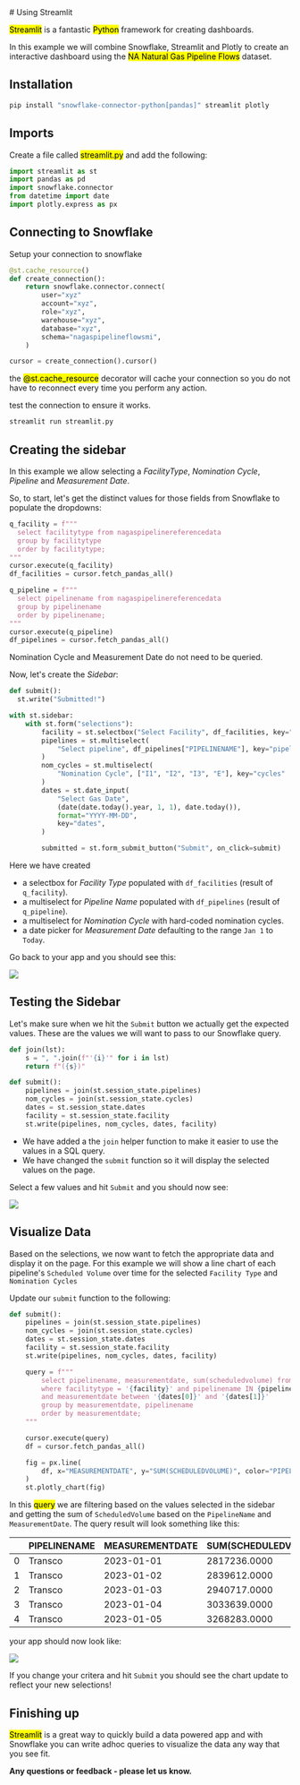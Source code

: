 
<Layout>
# Using Streamlit

<Mark>Streamlit</Mark> is a fantastic <Mark>Python</Mark> framework for creating
dashboards.

In this example we will combine Snowflake, Streamlit and Plotly to create an interactive dashboard using the <Mark>NA Natural Gas Pipeline Flows</Mark> dataset.

## Installation

```bash
pip install "snowflake-connector-python[pandas]" streamlit plotly
```

## Imports

Create a file called <Mark>streamlit.py</Mark> and add the following:

```python
import streamlit as st
import pandas as pd
import snowflake.connector
from datetime import date
import plotly.express as px
```

## Connecting to Snowflake

Setup your connection to snowflake

```python /@st.cache_resource()/#v
@st.cache_resource()
def create_connection():
    return snowflake.connector.connect(
        user="xyz"
        account="xyz",
        role="xyz",
        warehouse="xyz",
        database="xyz",
        schema="nagaspipelineflowsmi",
    )

cursor = create_connection().cursor()
```

the <Mark>@st.cache_resource</Mark> decorator will cache your connection so you do not have to reconnect
every time you perform any action.

test the connection to ensure it works.

```bash
streamlit run streamlit.py
```

## Creating the sidebar

In this example we allow selecting a _FacilityType_, _Nomination Cycle_, _Pipeline_ and _Measurement Date_.

So, to start, let's get the distinct values for those fields from Snowflake to populate the dropdowns:

```python
q_facility = f"""
  select facilitytype from nagaspipelinereferencedata
  group by facilitytype
  order by facilitytype;
"""
cursor.execute(q_facility)
df_facilities = cursor.fetch_pandas_all()

q_pipeline = f"""
  select pipelinename from nagaspipelinereferencedata
  group by pipelinename
  order by pipelinename;
"""
cursor.execute(q_pipeline)
df_pipelines = cursor.fetch_pandas_all()
```

Nomination Cycle and Measurement Date do not need to be queried.

Now, let's create the _Sidebar_:

```python
def submit():
  st.write("Submitted!")

with st.sidebar:
    with st.form("selections"):
        facility = st.selectbox("Select Facility", df_facilities, key="facility")
        pipelines = st.multiselect(
            "Select pipeline", df_pipelines["PIPELINENAME"], key="pipelines"
        )
        nom_cycles = st.multiselect(
            "Nomination Cycle", ["I1", "I2", "I3", "E"], key="cycles"
        )
        dates = st.date_input(
            "Select Gas Date",
            (date(date.today().year, 1, 1), date.today()),
            format="YYYY-MM-DD",
            key="dates",
        )

        submitted = st.form_submit_button("Submit", on_click=submit)
```

Here we have created

- a selectbox for _Facility Type_ populated with `df_facilities` (result of `q_facility`).
- a multiselect for _Pipeline Name_ populated with `df_pipelines` (result of `q_pipeline`).
- a multiselect for _Nomination Cycle_ with hard-coded nomination cycles.
- a date picker for _Measurement Date_ defaulting to the range `Jan 1` to `Today`.

Go back to your app and you should see this:

<img src="streamlit-sidebar.png" />

## Testing the Sidebar

Let's make sure when we hit the `Submit` button we actually get the expected values.
These are the values we will want to pass to our Snowflake query.

```python
def join(lst):
    s = ", ".join(f"'{i}'" for i in lst)
    return f"({s})"

def submit():
    pipelines = join(st.session_state.pipelines)
    nom_cycles = join(st.session_state.cycles)
    dates = st.session_state.dates
    facility = st.session_state.facility
    st.write(pipelines, nom_cycles, dates, facility)
```

- We have added a the `join` helper function to make it easier to use the values in a SQL query.
- We have changed the `submit` function so it will display the selected values on the page.

Select a few values and hit `Submit` and you should now see:

<img src="streamlit-filters.png" />

## Visualize Data

Based on the selections, we now want to fetch the appropriate data and display it on the page.
For this example we will show a line chart of each pipeline's `Scheduled Volume` over time for the selected `Facility Type` and `Nomination Cycles`

Update our `submit` function to the following:

```python /query/#v
def submit():
    pipelines = join(st.session_state.pipelines)
    nom_cycles = join(st.session_state.cycles)
    dates = st.session_state.dates
    facility = st.session_state.facility
    st.write(pipelines, nom_cycles, dates, facility)

    query = f"""
        select pipelinename, measurementdate, sum(scheduledvolume) from nagaspipelineflows
        where facilitytype = '{facility}' and pipelinename IN {pipelines} and nominationcycle iN {nom_cycles}
        and measurementdate between '{dates[0]}' and '{dates[1]}'
        group by measurementdate, pipelinename
        order by measurementdate;
    """

    cursor.execute(query)
    df = cursor.fetch_pandas_all()

    fig = px.line(
        df, x="MEASUREMENTDATE", y="SUM(SCHEDULEDVOLUME)", color="PIPELINENAME"
    )
    st.plotly_chart(fig)
```

In this <Mark>query</Mark> we are filtering based on the values selected in the sidebar and getting
the sum of `ScheduledVolume` based on the `PipelineName` and `MeasurementDate`.
The query result will look something like this:

|     | PIPELINENAME | MEASUREMENTDATE | SUM(SCHEDULEDVOLUME) |
| --- | ------------ | --------------- | -------------------- |
| 0   | Transco      | 2023-01-01      | 2817236.0000         |
| 1   | Transco      | 2023-01-02      | 2839612.0000         |
| 2   | Transco      | 2023-01-03      | 2940717.0000         |
| 3   | Transco      | 2023-01-04      | 3033639.0000         |
| 4   | Transco      | 2023-01-05      | 3268283.0000         |

your app should now look like:

<img src="streamlit-done.png" />

If you change your critera and hit `Submit` you should see the chart update to reflect your new selections!

## Finishing up

<Mark>Streamlit</Mark> is a great way to quickly build a data powered app and with
Snowflake you can write adhoc queries to visualize the data any way that you see
fit.

**Any questions or feedback - please let us know.**

</Layout>

